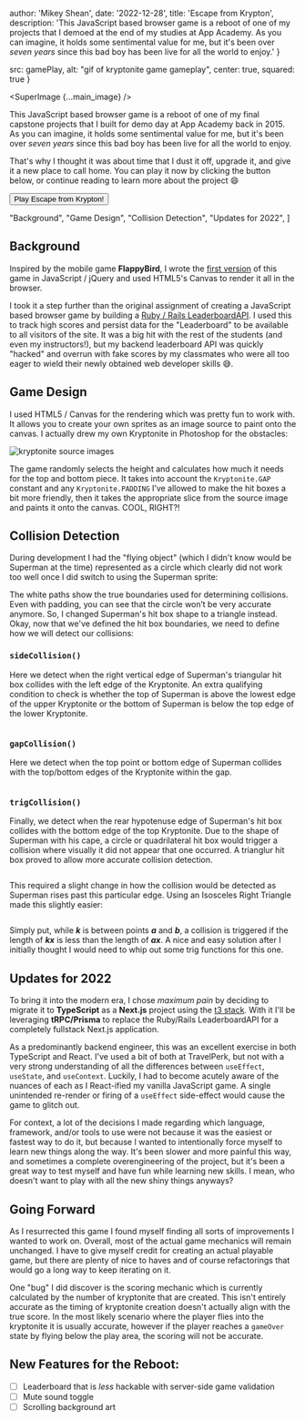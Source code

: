 
  author: 'Mikey Shean',
  date: '2022-12-28',
  title: 'Escape from Krypton',
  description:
    'This JavaScript based browser game is a reboot of one of my projects that I demoed at the end of my studies at App Academy.  As you can imagine, it holds some sentimental value for me, but it\'s been over *seven years* since this bad boy has been live for all the world to enjoy.'
}



  src: gamePlay,
  alt: "gif of kryptonite game gameplay",
  center: true,
  squared: true
}

<SuperImage {...main_image} />

This JavaScript based browser game is a reboot of one of my final capstone projects that I built for demo day at App Academy back in 2015.  As you 
can imagine, it holds some sentimental value for me, but it's been over *seven years* since this bad boy has been 
live for all the world to enjoy.

That's why I thought it was about time that I dust it off, upgrade it, and give it a new place to call home.  You can play it now by 
clicking the button below, or continue reading to learn more about the project 😄

<div className="flex justify-center">
  <Button className="not-prose flex" href="https://escapekrypton.app" value="Hi">Play Escape from Krypton!</Button>
</div>


  "Background",
  "Game Design",
  "Collision Detection",
  "Updates for 2022",
]

<TableOfContents headingText={headingText}/>

## Background

Inspired by the mobile game **FlappyBird**, I wrote the <a href="https://github.com/mikeyshean/kryptonite">first version</a> of 
this game in  JavaScript / jQuery and used HTML5's Canvas to render it all in the browser. 

I took it a step further than the original assignment of creating a JavaScript based browser game by building 
a <a href="https://github.com/mikeyshean/leaderboard">Ruby / Rails LeaderboardAPI</a>.  I used this to 
track high scores and persist data for the "Leaderboard" to be available to all visitors of the site. It was a big hit 
with the rest of the students (and even my instructors!), but my backend leaderboard API was quickly "hacked" and overrun 
with fake scores by my classmates who were all too eager to wield their newly obtained web developer skills 😅.  

## Game Design

I used HTML5 / Canvas for the rendering which was pretty fun to work with. It allows you to create your own sprites as an image source 
to paint onto the canvas. I actually drew my own Kryptonite in Photoshop for the obstacles:

<div className="flex justify-center">
  <Image src={kryptoniteSource} className="" alt="kryptonite source images" />
</div>

The game randomly selects the height and calculates how much it needs for the top and bottom piece. It takes into account the `Kryptonite.GAP`
constant and any `Kryptonite.PADDING` I’ve allowed to make the hit boxes a bit more friendly, then it takes the appropriate slice 
from the source image and paints it onto the canvas. COOL, RIGHT?!


## Collision Detection

During development I had the "flying object" (which I didn't know would be Superman at the time) represented as a circle 
which clearly did not work too well once I did switch to using the Superman sprite:

<SuperImage src={superCircle} caption="Hey, that's not a collision!" alt="superman with circle hit box" />

The white paths show the true boundaries used for determining collisions. Even with padding,
you can see that the circle won’t be very accurate anymore. So, I changed Superman's hit box shape to a triangle instead. Okay, now 
that we've defined the hit box boundaries, we need to define how we will detect our collisions:

### `sideCollision()`
Here we detect when the right vertical edge of Superman's triangular hit box collides with the left edge of the Kryptonite. An extra 
qualifying condition to check is whether the top of Superman is above the lowest edge of the upper Kryptonite or the bottom of Superman is below the top 
edge of the lower Kryptonite.

<Image src={sideCollision} alt=""/>

### `gapCollision()`

Here we detect when the top point or bottom edge of Superman collides with the top/bottom edges of the Kryptonite within the gap.

<Image src={gapCollision} alt=""/>

### `trigCollision()`
Finally, we detect when the rear hypotenuse edge of Superman's hit box collides with the bottom edge of the top Kryptonite. Due to the 
shape of Superman with his cape, a circle or quadrilateral hit box would trigger a collision where visually it did not appear that one occurred.  A 
trianglur hit box proved to allow more accurate collision detection.

<Image src={trigCollision} alt=""/>

This required a slight change in how the collision would be detected as Superman rises past this particular edge. Using an 
Isosceles Right Triangle made this slightly easier:

<Image src={trigDiagram} alt=""/>

Simply put, while ***k*** is between points ***a*** and ***b***, a collision is triggered if the length of 
***kx*** is less than the length of ***ax***. A nice and easy solution after I initially thought I would need to 
whip out some trig functions for this one.




## Updates for 2022

To bring it into the modern era, I chose *maximum pain* by deciding to migrate it to **TypeScript** as a **Next.js** project using 
the <a href="https://create.t3.gg/" target="_blank">t3 stack</a>.  With it I'll be leveraging **tRPC/Prisma** to replace the Ruby/Rails LeaderboardAPI 
for a completely fullstack Next.js application. 

As a predominantly backend engineer, this was an excellent exercise in both TypeScript and React.  I've used a bit of both 
at TravelPerk, but not with a very strong understanding of all the differences between `useEffect`, `useState`, and `useContext`. Luckily,
I had to become acutely aware of the nuances of each as I React-ified my vanilla JavaScript game.  A single unintended re-render or 
firing of a `useEffect` side-effect would cause the game to glitch out.

For context, a lot of the decisions I made regarding which language, framework, and/or tools to use were not because 
it was the easiest or fastest way to do it, but because I wanted to intentionally force myself to learn new things along 
the way. It's been slower and more painful this way, and sometimes a complete overengineering of the project, but it's been a 
great way to test myself and have fun while learning new skills.  I mean, who doesn't want to play with all the new shiny things anyways?


## Going Forward

As I resurrected this game I found myself finding all sorts of improvements I wanted to work on.  Overall, most of the actual 
game mechanics will remain unchanged.  I have to give myself credit for creating an actual playable game, but there are plenty of nice to haves 
and of course refactorings that would go a long way to keep iterating on it.  

One "bug" I did discover is the scoring mechanic which is currently calculated by the number of kryptonite that are created.  This isn't entirely accurate 
as the timing of kryptonite creation doesn't actually align with the true score.  In the most likely scenario where the player flies into the kryptonite 
it is usually accurate, however if the player reaches a `gameOver` state by flying below the play area, the scoring will not be accurate.

## New Features for the Reboot:
- [ ] Leaderboard that is *less* hackable with server-side game validation
- [ ] Mute sound toggle
- [ ] Scrolling background art